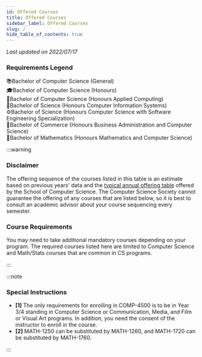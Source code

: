 ```yaml
---
id: Offered Courses
title: Offered Courses
sidebar_label: Offered Courses
slug: /
hide_table_of_contents: true
---
```


_Last updated on 2022/07/17_

### Requirements Legend

📚Bachelor of Computer Science (General)<br/>
🎓Bachelor of Computer Science (Honours)<br/>
📲Bachelor of Computer Science (Honours Applied Computing)<br/>
💽Bachelor of Science (Honours Computer Information Systems)<br/>
⚙Bachelor of Science (Honours Computer Science with Software Engineering Specialization)<br/>
👔Bachelor of Commerce (Honours Business Administration and Computer Science)<br/>
📐Bachelor of Mathematics (Honours Mathematics and Computer Science)<br/>

:::warning

### Disclaimer

The offering sequence of the courses listed in this table is an estimate based on previous years' data and the [typical annual offering table](https://www.uwindsor.ca/science/computerscience/1082/tutoring-and-academic-assistance) offered by the School of Computer Science. The Computer Science Society cannot guarantee the offering of any courses that are listed below, so it is best to consult an academic advisor about your course sequencing every semester.

### Course Requirements

You may need to take additional mandatory courses depending on your program. The required courses listed here are limited to Computer Science and Math/Stats courses that are common in CS programs.

:::


<BuildJsonTable />

:::note

### Special Instructions

-   **[1]** The only requirements for enrolling in COMP-4500 is to be in Year 3/4 standing in Computer Science or
    Communication, Media, and Film or Visual Art programs. In addition, you need the consent of the instructor to enroll in the course.
-   **[2]** MATH-1250 can be substituted by MATH-1260, and MATH-1720 can be substituted by MATH-1760.

:::
